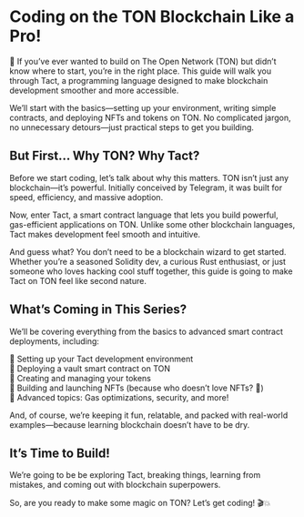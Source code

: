 # Coding on the TON Blockchain Like a Pro!
🚀 If you’ve ever wanted to build on The Open Network (TON) but didn’t know where to start, you’re in the right place. This guide will walk you through Tact, a programming language designed to make blockchain development smoother and more accessible.

We’ll start with the basics—setting up your environment, writing simple contracts, and deploying NFTs and tokens on TON. No complicated jargon, no unnecessary detours—just practical steps to get you building.

## But First… Why TON? Why Tact?
Before we start coding, let’s talk about why this matters. TON isn’t just any blockchain—it’s powerful. Initially conceived by Telegram, it was built for speed, efficiency, and massive adoption.

Now, enter Tact, a smart contract language that lets you build powerful, gas-efficient applications on TON. Unlike some other blockchain languages, Tact makes development feel smooth and intuitive.

And guess what? You don’t need to be a blockchain wizard to get started. Whether you’re a seasoned Solidity dev, a curious Rust enthusiast, or just someone who loves hacking cool stuff together, this guide is going to make Tact on TON feel like second nature.

## What’s Coming in This Series?
We’ll be covering everything from the basics to advanced smart contract deployments, including:

📌 Setting up your Tact development environment <br/>
📌 Deploying a vault smart contract on TON <br/>
📌 Creating and managing your tokens <br/>
📌 Building and launching NFTs (because who doesn’t love NFTs? 👀) <br/>
📌 Advanced topics: Gas optimizations, security, and more! <br/>

And, of course, we’re keeping it fun, relatable, and packed with real-world examples—because learning blockchain doesn’t have to be dry.

## It’s Time to Build!
We’re going to be be exploring Tact, breaking things, learning from mistakes, and coming out with blockchain superpowers.

So, are you ready to make some magic on TON? Let’s get coding! 🎬💥

